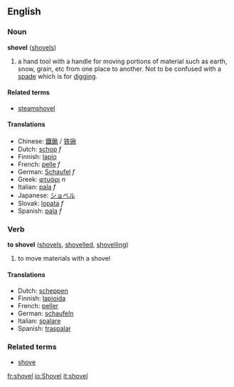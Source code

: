==English==
===Noun===
'''shovel''' ([[shovels]])

# a hand tool with a handle for moving portions of material such as earth, snow, grain, etc from one place to another.  Not to be confused with a [[spade]] which is for [[digging]].

====Related terms====
*[[steamshovel]]

====Translations====
*Chinese: [[鐵鍬]] / [[铁锹]]
*Dutch: [[schop]] ''f''
*Finnish: [[lapio]]
*French: [[pelle]] ''f''
*German: [[Schaufel]] ''f''
*Greek: [[φτυάρι]] ''n''
*Italian: [[pala]] ''f''
*Japanese: [[ショベル]]
*Slovak: [[lopata]] ''f''
*Spanish: [[pala]] ''f''

===Verb===
'''to shovel''' ([[shovels]], [[shovelled]], [[shovelling]])

# to move materials with a shovel

====Translations====
*Dutch: [[scheppen]]
*Finnish: [[lapioida]]
*French: [[peller]]
*German: [[schaufeln]]
*Italian: [[spalare]]
*Spanish: [[traspalar]]

===Related terms===
*[[shove]]

[[fr:shovel]]
[[io:Shovel]]
[[it:shovel]]